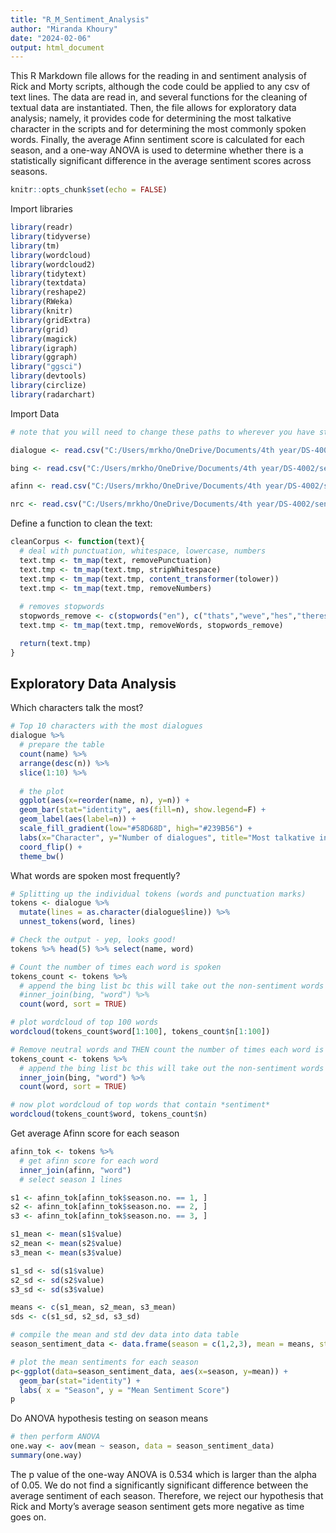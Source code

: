 ---
title: "R_M_Sentiment_Analysis"
author: "Miranda Khoury"
date: "2024-02-06"
output: html_document
---

This R Markdown file allows for the reading in and sentiment analysis of Rick and Morty scripts, although the code could be applied to any csv of text lines. The data are read in, and several functions for the cleaning of textual data are instantiated. Then, the file allows for exploratory data analysis; namely, it provides code for determining the most talkative character in the scripts and for determining the most commonly spoken words. Finally, the average Afinn sentiment score is calculated for each season, and a one-way ANOVA is used to determine whether there is a statistically significant difference in the average sentiment scores across seasons.

```{r setup, include=FALSE}
knitr::opts_chunk$set(echo = FALSE)
```

Import libraries
```{r}

library(readr)
library(tidyverse)
library(tm)
library(wordcloud)
library(wordcloud2)
library(tidytext)
library(textdata)
library(reshape2)
library(RWeka)
library(knitr)
library(gridExtra)
library(grid)
library(magick)
library(igraph)
library(ggraph)
library("ggsci")
library(devtools)
library(circlize)
library(radarchart)

```

Import Data
```{r}
# note that you will need to change these paths to wherever you have stored the data files on your own device.

dialogue <- read.csv("C:/Users/mrkho/OneDrive/Documents/4th year/DS-4002/r_m_scripts/RickAndMortyScripts.csv")

bing <- read.csv("C:/Users/mrkho/OneDrive/Documents/4th year/DS-4002/sentiment_dictionary/Bing.csv")

afinn <- read.csv("C:/Users/mrkho/OneDrive/Documents/4th year/DS-4002/sentiment_dictionary/Afinn.csv")

nrc <- read.csv("C:/Users/mrkho/OneDrive/Documents/4th year/DS-4002/sentiment_dictionary/NRC.csv")

```

Define a function to clean the text:
```{r}

cleanCorpus <- function(text){
  # deal with punctuation, whitespace, lowercase, numbers
  text.tmp <- tm_map(text, removePunctuation)
  text.tmp <- tm_map(text.tmp, stripWhitespace)
  text.tmp <- tm_map(text.tmp, content_transformer(tolower))
  text.tmp <- tm_map(text.tmp, removeNumbers)
  
  # removes stopwords
  stopwords_remove <- c(stopwords("en"), c("thats","weve","hes","theres","ive","im", "will","can","cant","dont","youve","us","youre","youll","theyre","whats","didnt"))
  text.tmp <- tm_map(text.tmp, removeWords, stopwords_remove)

  return(text.tmp)
}

```

## Exploratory Data Analysis

Which characters talk the most?
```{r}
# Top 10 characters with the most dialogues
dialogue %>% 
  # prepare the table
  count(name) %>%
  arrange(desc(n)) %>% 
  slice(1:10) %>%
  
  # the plot
  ggplot(aes(x=reorder(name, n), y=n)) +
  geom_bar(stat="identity", aes(fill=n), show.legend=F) +
  geom_label(aes(label=n)) +
  scale_fill_gradient(low="#58D68D", high="#239B56") +
  labs(x="Character", y="Number of dialogues", title="Most talkative in Rick And Morty") +
  coord_flip() +
  theme_bw()
```

What words are spoken most frequently?
```{r}
# Splitting up the individual tokens (words and punctuation marks)
tokens <- dialogue %>% 
  mutate(lines = as.character(dialogue$line)) %>% 
  unnest_tokens(word, lines)

# Check the output - yep, looks good!
tokens %>% head(5) %>% select(name, word)

# Count the number of times each word is spoken
tokens_count <- tokens %>% 
  # append the bing list bc this will take out the non-sentiment words that are in tokens that aren't in bing, like "I" or "it". we don't care about those
  #inner_join(bing, "word") %>%
  count(word, sort = TRUE)

# plot wordcloud of top 100 words
wordcloud(tokens_count$word[1:100], tokens_count$n[1:100])

# Remove neutral words and THEN count the number of times each word is spoken
tokens_count <- tokens %>% 
  # append the bing list bc this will take out the non-sentiment words that are in tokens that aren't in bing, like "I" or "it". we don't care about those
  inner_join(bing, "word") %>%
  count(word, sort = TRUE)

# now plot wordcloud of top words that contain *sentiment*
wordcloud(tokens_count$word, tokens_count$n)
```

Get average Afinn score for each season

```{r}

afinn_tok <- tokens %>% 
  # get afinn score for each word
  inner_join(afinn, "word")
  # select season 1 lines

s1 <- afinn_tok[afinn_tok$season.no. == 1, ]
s2 <- afinn_tok[afinn_tok$season.no. == 2, ]
s3 <- afinn_tok[afinn_tok$season.no. == 3, ]

s1_mean <- mean(s1$value)
s2_mean <- mean(s2$value)
s3_mean <- mean(s3$value)

s1_sd <- sd(s1$value)
s2_sd <- sd(s2$value)
s3_sd <- sd(s3$value)

means <- c(s1_mean, s2_mean, s3_mean)
sds <- c(s1_sd, s2_sd, s3_sd)

# compile the mean and std dev data into data table
season_sentiment_data <- data.frame(season = c(1,2,3), mean = means, std_dev = sds)

# plot the mean sentiments for each season
p<-ggplot(data=season_sentiment_data, aes(x=season, y=mean)) +
  geom_bar(stat="identity") +
  labs( x = "Season", y = "Mean Sentiment Score")
p

```

Do ANOVA hypothesis testing on season means

```{r}

# then perform ANOVA
one.way <- aov(mean ~ season, data = season_sentiment_data)
summary(one.way)

```

The p value of the one-way ANOVA is 0.534 which is larger than the alpha of 0.05. We do not find a significantly significant difference between the average sentiment of each season. Therefore, we reject our hypothesis that Rick and Morty's average season sentiment gets more negative as time goes on.
